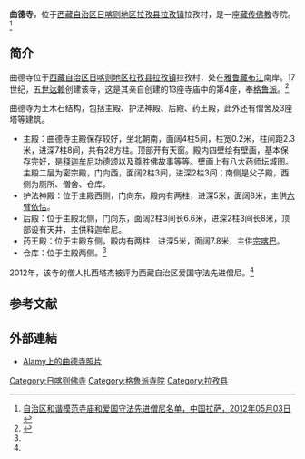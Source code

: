 {{Infobox Tibetan Buddhist monastery
|name =曲德寺
|image =Old Lhatse Monastery, Tibet. 2000 Care Linde.jpg
|alt = 
|caption = 曲德寺僧人
|t=
|w=
|to = 
|ipa={{IPA|}}
|z=
|thdl=
|e=
|tc=曲德寺
|s=曲德寺
|p=
|m=
|k=
|pushpin_map = 
|latd =  | latm =  | lats =  | latNS = 
|longd=  | longm= | longs =| longEW = 
|iso_region = 
|map_caption = 
|mapsize = 
|location_country = 中国
|location = {{CHN}}[[西藏自治区|西藏自治区]][[日喀则地区|日喀则地区]][[拉孜县|拉孜县]]
|coordinates_display =
|founded_by = [[五世达赖|五世达赖]]
|date_founded =17世纪
|date_renovated =
|sect = [[格鲁派|格鲁派]]
|mather =
|children =
|dedicated_to = 
|tulku =
|head_lama = 
|head_mgh =
|no._of_monks = 
|architecture = 
|festivals =
|footnotes = 
}}

'''曲德寺'''，位于[[西藏自治区|西藏自治区]][[日喀则地区|日喀则地区]][[拉孜县|拉孜县]][[拉孜镇|拉孜镇]]拉孜村，是一座[[藏传佛教|藏传佛教]]寺院。<ref name=mingdan>[http://www.lasa.gov.cn/Item/38763.aspx 自治区和谐模范寺庙和爱国守法先进僧尼名单，中国拉萨，2012年05月03日] {{webarchive|url=https://web.archive.org/web/20130928220630/http://www.lasa.gov.cn/Item/38763.aspx |date=2013年09月28日 }}</ref>

==简介==
曲德寺位于[[西藏自治区|西藏自治区]][[日喀则地区|日喀则地区]][[拉孜县|拉孜县]][[拉孜镇|拉孜镇]]拉孜村，处在[[雅鲁藏布江|雅鲁藏布江]]南岸。17世纪，[[五世达赖|五世达赖]]创建该寺，这是其亲自创建的13座寺庙中的第4座，奉[[格鲁派|格鲁派]]。<ref name=smyz>{{cite web | url=http://www.lazi.gov.cn/showText.asp?id=551&classid=294|title= 寺庙遗址，中国西藏拉孜县门户网| dead-url=yes|archive-date=2013年8月 |archive-url=https://web.archive.org/web/20130817084956/http://www.lazi.gov.cn/showText.asp?id=551&classid=294 }}</ref>

曲德寺为土木石结构，包括主殿、护法神殿、后殿、药王殿，此外还有僧舍及3座塔等建筑。
*主殿：曲德寺主殿保存较好，坐北朝南，面阔4柱5间，柱宽0.2米，柱间距2.3米，进深7柱8间，共有28方柱。顶部开有天窗。殿内四壁绘有壁画，基本保存完好，是[[释迦牟尼|释迦牟尼]]功德颂以及尊胜佛故事等等。壁画上有八大药师坛城图。主殿二层为密宗殿，门向西，面阔2柱3间，进深2柱3间；南侧是父子殿，西侧为厕所、僧舍、仓库。
*护法神殿：位于主殿西侧，门向东，殿内有两柱，进深5米，面阔8米，主供[[大黑天#佛教|六臂依怙]]。
*后殿：位于主殿北侧，门向东，面阔2柱3间长6.6米，进深2柱3间长8米，顶部设有天井，主供释迦牟尼。
*药王殿：位于主殿东侧，殿内有两柱，进深5米，面阔7.8米，主供[[宗喀巴|宗喀巴]]。
*仓库：位于主殿两侧。<ref name=smyz/>

2012年，该寺的僧人扎西塔杰被评为西藏自治区爱国守法先进僧尼。<ref name=mingdan/>

==参考文献==
{{reflist}}

==外部連結==
* [https://www.alamy.com/stock-photo-lhatse-chode-monastery-in-old-lhatse-and-fort-on-the-hill-tibet-china-123553637.html Alamy上的曲德寺照片] {{Wayback|url=https://www.alamy.com/stock-photo-lhatse-chode-monastery-in-old-lhatse-and-fort-on-the-hill-tibet-china-123553637.html |date=20191031180007 }}

{{日喀则地标}}
[[Category:日喀则佛寺|Category:日喀则佛寺]]
[[Category:格鲁派寺院|Category:格鲁派寺院]]
[[Category:拉孜县|Category:拉孜县]]
